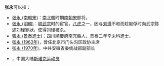 '''张永'''可以指：
* [[张永_(南朝宋)|张永 (南朝宋)]]：[[南北朝|南北朝]]时期[[南朝宋|南朝宋]]部将。
* [[张永_(明朝)|张永 (明朝)]]：[[明武宗|明武宗]]时的宦官，[[八虎|八虎]]之一，因与[[刘瑾|刘瑾]]不和而趁献俘时向武宗陈述刘瑾罪狀，使得刘瑾被杀。
* [[張永_(景泰進士)|張永 (景泰進士)]]：四川順慶府南充縣人，景泰二年辛未科進士。
* [[张永_(1963年)|张永 (1963年)]]，曾任北京市门头沟区政协主席
* [[张永_(1970年)|张永 (1970年)]]，中共安徽省委统战部副部长
*{{Translink|en|Zhang Yong (snooker player)|张永 (1995年)|张永 (1995年)}}，中国大陆[[斯诺克|斯诺克]][[运动员|运动员]]
{{disambig|Cat=二字張姓人名消歧義|Y}}